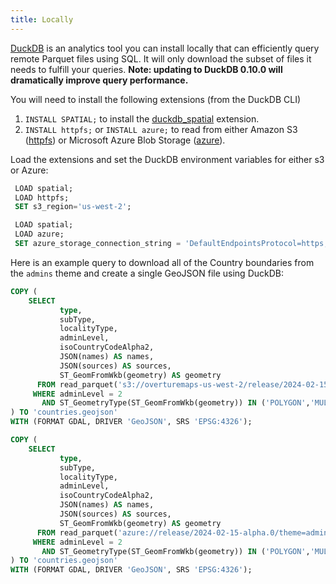 ```yaml
---
title: Locally 
---
```



[DuckDB](https://duckdb.org/) is an analytics tool you can install locally that can efficiently query remote Parquet files using SQL. It will only download the subset of files it needs to fulfill your queries. **Note: updating to DuckDB 0.10.0 will dramatically improve query performance.**

You will need to install the following extensions (from the DuckDB CLI)
1. `INSTALL SPATIAL;` to install the [duckdb_spatial](https://github.com/duckdblabs/duckdb_spatial) extension.
2. `INSTALL httpfs;` or `INSTALL azure;` to read from either Amazon S3 ([httpfs](https://duckdb.org/docs/guides/import/s3_import.html)) or Microsoft Azure Blob Storage ([azure](https://duckdb.org/docs/extensions/azure)).

Load the extensions and set the DuckDB environment variables for either s3 or Azure:

<Tabs queryString="duckdb-setup" >
<TabItem value="s3" label="Amazon S3" default>

```sql
 LOAD spatial;
 LOAD httpfs;
 SET s3_region='us-west-2';
```
</TabItem>
<TabItem value="azure" label="Azure" default>

```sql
 LOAD spatial;
 LOAD azure;
 SET azure_storage_connection_string = 'DefaultEndpointsProtocol=https;AccountName=overturemapswestus2;AccountKey=;EndpointSuffix=core.windows.net';
```
</TabItem>
</Tabs>

Here is an example query to download all of the Country boundaries from the `admins` theme and create a single GeoJSON file using DuckDB:

<Tabs queryString="duckdb-setup" >
<TabItem value="s3" label="Amazon S3" default>

```sql
COPY (
    SELECT
           type,
           subType,
           localityType,
           adminLevel,
           isoCountryCodeAlpha2,
           JSON(names) AS names,
           JSON(sources) AS sources,
           ST_GeomFromWkb(geometry) AS geometry
      FROM read_parquet('s3://overturemaps-us-west-2/release/2024-02-15-alpha.0/theme=admins/type=*/*', filename=true, hive_partitioning=1)
     WHERE adminLevel = 2
       AND ST_GeometryType(ST_GeomFromWkb(geometry)) IN ('POLYGON','MULTIPOLYGON')
) TO 'countries.geojson'
WITH (FORMAT GDAL, DRIVER 'GeoJSON', SRS 'EPSG:4326');
```

</TabItem>
<TabItem value="azure" label="Azure" default>

```sql
COPY (
    SELECT
           type,
           subType,
           localityType,
           adminLevel,
           isoCountryCodeAlpha2,
           JSON(names) AS names,
           JSON(sources) AS sources,
           ST_GeomFromWkb(geometry) AS geometry
      FROM read_parquet('azure://release/2024-02-15-alpha.0/theme=admins/type=*/*', filename=true, hive_partitioning=1)
     WHERE adminLevel = 2
       AND ST_GeometryType(ST_GeomFromWkb(geometry)) IN ('POLYGON','MULTIPOLYGON')
) TO 'countries.geojson'
WITH (FORMAT GDAL, DRIVER 'GeoJSON', SRS 'EPSG:4326');
```
</TabItem>
</Tabs>
